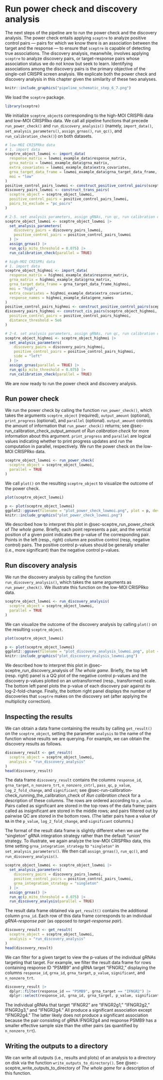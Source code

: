 # Run power check and discovery analysis

The next steps of the pipeline are to run the power check and the discovery analysis. The power check entails applying `sceptre` to analyze positive control pairs --- pairs for which we know there is an association between the target and the response --- to ensure that `sceptre` is capable of detecting true associations. The discovery analysis, meanwhile, involves applying `sceptre` to analyze discovery pairs, or target-response pairs whose association status we do not know but seek to learn. Identifying associations among the discovery pairs is the primary objective of the single-cell CRISPR screen analysis. We explicate both the power check and discovery analysis in this chapter given the similarity of these two analyses.

```r
knitr::include_graphics("pipeline_schematic_step_6_7.png")
```

We load the `sceptre` package.

```r
library(sceptre)
```

We initialize `sceptre_object`s corresponding to the high-MOI CRISPRi data and low-MOI CRISPRko data. We call all pipeline functions that precede `run_power_check()` and `run_discovery_analysis()` (namely, `import_data()`, `set_analysis_parameters()`, `assign_grnas()`, `run_qc()`, and `run_calibration_check()`) on both datasets.

```r
# low-MOI CRISPRko data
# 1. import data
sceptre_object_lowmoi <- import_data(
  response_matrix = lowmoi_example_data$response_matrix,
  grna_matrix = lowmoi_example_data$grna_matrix,
  extra_covariates = lowmoi_example_data$extra_covariates,
  grna_target_data_frame = lowmoi_example_data$grna_target_data_frame,
  moi = "low"
)
positive_control_pairs_lowmoi <- construct_positive_control_pairs(sceptre_object_lowmoi)
discovery_pairs_lowmoi <- construct_trans_pairs(
  sceptre_object = sceptre_object_lowmoi,
  positive_control_pairs = positive_control_pairs_lowmoi,
  pairs_to_exclude = "pc_pairs"
)

# 2-5. set analysis parameters, assign gRNAs, run qc, run calibration check
sceptre_object_lowmoi <- sceptre_object_lowmoi |>
  set_analysis_parameters(
    discovery_pairs = discovery_pairs_lowmoi,
    positive_control_pairs = positive_control_pairs_lowmoi
  ) |>
  assign_grnas() |>
  run_qc(p_mito_threshold = 0.075) |>
  run_calibration_check(parallel = TRUE)
```

```r
# high-MOI CRISPRi data
# 1. import data
sceptre_object_highmoi <- import_data(
  response_matrix = highmoi_example_data$response_matrix,
  grna_matrix = highmoi_example_data$grna_matrix,
  grna_target_data_frame = grna_target_data_frame_highmoi,
  moi = "high",
  extra_covariates = highmoi_example_data$extra_covariates,
  response_names = highmoi_example_data$gene_names
)
positive_control_pairs_highmoi <- construct_positive_control_pairs(sceptre_object_highmoi)
discovery_pairs_highmoi <- construct_cis_pairs(sceptre_object_highmoi,
  positive_control_pairs = positive_control_pairs_highmoi,
  distance_threshold = 5e6
)

# 2-4. set analysis parameters, assign gRNAs, run qc, run calibration check
sceptre_object_highmoi <- sceptre_object_highmoi |>
  set_analysis_parameters(
    discovery_pairs = discovery_pairs_highmoi,
    positive_control_pairs = positive_control_pairs_highmoi,
    side = "left"
  ) |>
  assign_grnas(parallel = TRUE) |>
  run_qc(p_mito_threshold = 0.075) |>
  run_calibration_check(parallel = TRUE)
```

We are now ready to run the power check and discovery analysis.

## Run power check

We run the power check by calling the function `run_power_check()`, which takes the arguments `sceptre_object` (required), `output_amount` (optional), `print_progress` (optional), and `parallel` (optional). `output_amount` controls the amount of information that `run_power_check()` returns; see @sec-run_calibration_check_output_amount of *Run calibration check* for more information about this argument. `print_progress` and `parallel` are logical values indicating whether to print progress updates and run the computation in parallel, respectively. We run the power check on the low-MOI CRISPRko data.

```r
sceptre_object_lowmoi <- run_power_check(
  sceptre_object = sceptre_object_lowmoi,
  parallel = TRUE
)
```

We call `plot()` on the resulting `sceptre_object` to visualize the outcome of the power check.

```r
plot(sceptre_object_lowmoi)
```

```r
p <- plot(sceptre_object_lowmoi)
ggplot2::ggsave(filename = "plot_power_check_lowmoi.png", plot = p, device = "png", scale = 1.1, width = 5, height = 4, dpi = 330)
knitr::include_graphics("plot_power_check_lowmoi.png")
```

We described how to interpret this plot in @sec-sceptre_run_power_check of *The whole game*. Briefly, each point represents a pair, and the vertical position of a given point indicates the p-value of the corresponding pair. Points in the left (resp., right) column are positive control (resp, negative control) pairs. The positive control p-values should be generally smaller (i.e., more significant) than the negative control p-values.

## Run discovery analysis

We run the discovery analysis by calling the function `run_discovery_analysis()`, which takes the same arguments as `run_power_check()`. We illustrate this function on the low-MOI CRISPRko data.

```r
sceptre_object_lowmoi <- run_discovery_analysis(
  sceptre_object = sceptre_object_lowmoi,
  parallel = TRUE
)
```

We can visualize the outcome of the discovery analysis by calling `plot()` on the resulting `sceptre_object`.

```r
plot(sceptre_object_lowmoi)
```

```r
p <- plot(sceptre_object_lowmoi)
ggplot2::ggsave(filename = "plot_discovery_analysis_lowmoi.png", plot = p, device = "png", scale = 1.1, width = 5, height = 4, dpi = 330)
knitr::include_graphics("plot_discovery_analysis_lowmoi.png")
```

We described how to interpret this plot in @sec-sceptre_run_discovery_analysis of *The whole game*. Briefly, the top left (resp. right) panel is a QQ plot of the negative control p-values and the discovery p-values plotted on an untransformed (resp., transformed) scale. The bottom left panel plots the p-value of each discovery pair against its log-2-fold-change. Finally, the bottom right panel displays the number of discoveries that `sceptre` makes on the discovery set (after applying the multiplicity correction).

## Inspecting the results

We can obtain a data frame containing the results by calling `get_result()` on the `sceptre_object`, setting the parameter `analysis` to the name of the function whose results we are querying. For example, we can obtain the discovery results as follows.

```r
discovery_result <- get_result(
  sceptre_object = sceptre_object_lowmoi,
  analysis = "run_discovery_analysis"
)
head(discovery_result)
```

The data frame `discovery_result` contains the columns `response_id`, `grna_target`, `n_nonzero_trt`, `n_nonzero_cntrl`, `pass_qc`, `p_value`, `log_2_fold_change`, and `significant`; see @sec-run-calibration-check_running_the_calibration_check of *Run calibration check* for a description of these columns. The rows are ordered according to `p_value`. Pairs called as significant are stored in the top rows of the data frame; pairs called as insignificant are stored in the middle rows; and pairs filtered out by pairwise QC are stored in the bottom rows. (The latter pairs have a value of `NA` in the `p_value`, `log_2_fold_change`, and `significant` columns.)

The format of the result data frame is slightly different when we use the "singleton" gRNA integration strategy rather than the default "union" strategy. To illustrate, we again analyze the low-MOI CRISPRko data, this time setting `grna_integration_strategy` to `"singleton"` in `set_analysis_parameters()`. We then call `assign_grnas()`, `run_qc()`, and `run_discovery_analysis()`.

```r
sceptre_object_lowmoi <- sceptre_object_lowmoi |>
  set_analysis_parameters(
    discovery_pairs = discovery_pairs_lowmoi,
    positive_control_pairs = positive_control_pairs_lowmoi,
    grna_integration_strategy = "singleton"
  ) |>
  assign_grnas() |>
  run_qc(p_mito_threshold = 0.075) |>
  run_discovery_analysis(parallel = TRUE)
```

The result data frame obtained via `get_result()` contains the additional column `grna_id`. Each row of this data frame corresponds to an individual *gRNA-response pair* (as opposed to *target-response pair*).

```r
discovery_result <- get_result(
  sceptre_object = sceptre_object_lowmoi,
  analysis = "run_discovery_analysis"
)
head(discovery_result)
```

We can filter for a given target to view the p-values of the individual gRNAs targeting that target. For example, we filter the result data frame for rows containing response ID "PSMB9" and gRNA target "IFNGR2," displaying the columns `response_id`, `grna_id`, `grna_target`, `p_value`, `significant`, and `n_nonzero_trt`.

```r
discovery_result |>
  dplyr::filter(response_id == "PSMB9", grna_target == "IFNGR2") |>
  dplyr::select(response_id, grna_id, grna_target, p_value, significant, n_nonzero_trt)
```

The individual gRNAs that target "IFNGR2" are "IFNGR2g1," "IFNGR2g2," IFNGR2g3," and "IFNGR2g4." All produce a significant association except "IFNGR2g4." The latter likely does not produce a significant association because the pair consisting of gRNA IFNGR2g4 and response PSMB9 has a smaller effective sample size than the other pairs (as quantified by `n_nonzero_trt`).

## Writing the outputs to a directory

We can write all outputs (i.e., results and plots) of an analysis to a directory on disk via the function `write_outputs_to_directory()`. See @sec-sceptre_write_outputs_to_directory of *The whole game* for a description of this function.
